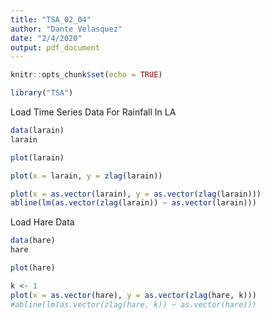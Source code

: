 ```yaml
---
title: "TSA_02_04"
author: "Dante Velasquez"
date: "2/4/2020"
output: pdf_document
---
```


```r
knitr::opts_chunk$set(echo = TRUE)
```

```r
library("TSA")
```

Load Time Series Data For Rainfall In LA
```r
data(larain)
larain
```

```r
plot(larain)
```

```r
plot(x = larain, y = zlag(larain))
```

```r
plot(x = as.vector(larain), y = as.vector(zlag(larain)))
abline(lm(as.vector(zlag(larain)) ~ as.vector(larain)))
```

Load Hare Data
```r
data(hare)
hare
```

```r
plot(hare)
```

```r
k <- 1
plot(x = as.vector(hare), y = as.vector(zlag(hare, k)))
#abline(lm(as.vector(zlag(hare, k)) ~ as.vector(hare)))
```


